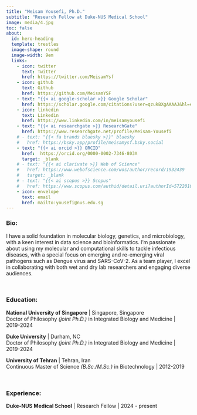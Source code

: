 ```yaml
---
title: "Meisam Yousefi, Ph.D."
subtitle: "Research Fellow at Duke-NUS Medical School"
image: media/4.jpg
toc: false
about:
  id: hero-heading
  template: trestles
  image-shape: round
  image-width: 9em
  links:
    - icon: twitter
      text: Twitter
      href: https://twitter.com/MeisamYsf
    - icon: github
      text: Github
      href: https://github.com/MeisamYSF
    - text: "{{< ai google-scholar >}} Google Scholar"
      href: https://scholar.google.com/citations?user=qzukBXgAAAAJ&hl=en
    - icon: linkedin
      text: Linkedin
      href: https://www.linkedin.com/in/meisamyousefi
    - text: "{{< ai researchgate >}} ResearchGate"
      href: https://www.researchgate.net/profile/Meisam-Yousefi
    # - text: "{{< fa brands bluesky >}}" bluesky
    #   href: https://bsky.app/profile/meisamysf.bsky.social
    - text: "{{< ai orcid >}} ORCID"
      href:  https://orcid.org/0000-0002-7346-803X
      target: _blank
    # - text: "{{< ai clarivate >}} Web of Science"
    #   href: https://www.webofscience.com/wos/author/record/1932439
    #   target: _blank
    # - text: "{{< ai scopus >}} Scopus"
    #   href: https://www.scopus.com/authid/detail.uri?authorId=57220100395
    - icon: envelope
      text: email
      href: mailto:yousefi@nus.edu.sg
---
```


::: {#hero-heading}
### Bio:

I have a solid foundation in molecular biology, genetics, and microbiology, with a keen interest in data science and bioinformatics. I'm passionate about using my molecular and computational skills to tackle infectious diseases, with a special focus on emerging and re-emerging viral pathogens such as Dengue virus and SARS-CoV-2. As a team player, I excel in collaborating with both wet and dry lab researchers and engaging diverse audiences.

<br />

### Education:

**National University of Singapore** \| Singapore, Singapore\
Doctor of Philosophy *(joint Ph.D.)* in Integrated Biology and Medicine \| 2019-2024

**Duke University** \| Durham, NC\
Doctor of Philosophy *(joint Ph.D.)* in Integrated Biology and Medicine \| 2019-2024

**University of Tehran** \| Tehran, Iran\
Continuous Master of Science *(B.Sc./M.Sc.)* in Biotechnology \| 2012-2019

<br />

### Experience:

**Duke-NUS Medical School** \| Research Fellow \| 2024 - present
:::
